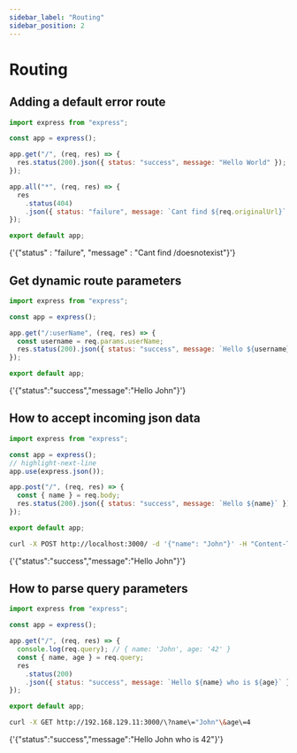 ```yaml
---
sidebar_label: "Routing"
sidebar_position: 2
---
```



# Routing

## Adding a default error route

```js
import express from "express";

const app = express();

app.get("/", (req, res) => {
  res.status(200).json({ status: "success", message: "Hello World" });
});

app.all("*", (req, res) => {
  res
    .status(404)
    .json({ status: "failure", message: `Cant find ${req.originalUrl}` });
});

export default app;
```

<BrowserWindow url="http://localhost:3000/doesnotexist">
  <p>{'{"status" : "failure", "message" : "Cant find /doesnotexist"}'}</p>
</BrowserWindow>

## Get dynamic route parameters

```js
import express from "express";

const app = express();

app.get("/:userName", (req, res) => {
  const username = req.params.userName;
  res.status(200).json({ status: "success", message: `Hello ${username}` });
});

export default app;
```

<BrowserWindow url="http://localhost:3000/John">
  <p>{'{"status":"success","message":"Hello John"}'}</p>
</BrowserWindow>

## How to accept incoming json data

```js
import express from "express";

const app = express();
// highlight-next-line
app.use(express.json());

app.post("/", (req, res) => {
  const { name } = req.body;
  res.status(200).json({ status: "success", message: `Hello ${name}` });
});

export default app;
```

```bash
curl -X POST http://localhost:3000/ -d '{"name": "John"}' -H "Content-Type: application/json"
```

<BrowserWindow url="http://localhost:3000/John">
  <p>{'{"status":"success","message":"Hello John"}'}</p>
</BrowserWindow>

## How to parse query parameters

```js
import express from "express";

const app = express();

app.get("/", (req, res) => {
  console.log(req.query); // { name: 'John', age: '42' }
  const { name, age } = req.query;
  res
    .status(200)
    .json({ status: "success", message: `Hello ${name} who is ${age}` });
});

export default app;
```

```bash
curl -X GET http://192.168.129.11:3000/\?name\="John"\&age\=4
```

<BrowserWindow url="http://localhost:3000/John">
  <p>{'{"status":"success","message":"Hello John who is 42"}'}</p>
</BrowserWindow>
